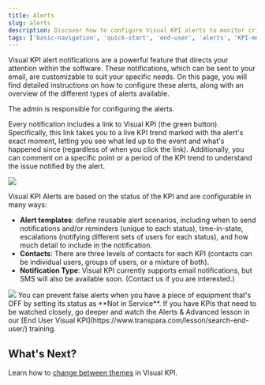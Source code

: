 ```yaml
---
title: Alerts
slug: alerts
description: Discover how to configure Visual KPI alerts to monitor critical KPIs, receive notifications, and manage alert templates and escalation scenarios.
tags: ['basic-navigation', 'quick-start', 'end-user', 'alerts', 'KPI-monitoring', 'notifications', 'troubleshooting', 'training-materials']
---
```


<head>
  <title>Alerts</title>
  <meta name="keywords" content="Visual KPI, alert notifications, KPI monitoring, configuring alerts, KPI trends, email notifications, alert templates, false alerts, notification configuration, Visual KPI software, KPI status escalation, KPI contacts, training for alerts"/>
</head>


Visual KPI alert notifications are a powerful feature that directs your attention within the software. These notifications, which can be sent to your email, are customizable to suit your specific needs. On this page, you will find detailed instructions on how to configure these alerts, along with an overview of the different types of alerts available.

<Callout type="info" title="Alert Configuration">
The admin is responsible for configuring the alerts.
</Callout>

Every notification includes a link to Visual KPI (the green button). Specifically, this link takes you to a live KPI trend marked with the alert's exact moment, letting you see what led up to the event and what's happened since (regardless of when you click the link). Additionally, you can comment on a specific point or a period of the KPI trend to understand the issue notified by the alert.

<Image 
  src="media/end-user/basic-navigation/alerts/notification.png"
  size="80%"
/>

Visual KPI Alerts are based on the status of the KPI and are configurable in many ways:
- **Alert templates**: define reusable alert scenarios, including when to send notifications and/or reminders (unique to each status), time-in-state, escalations (notifying different sets of users for each status), and how much detail to include in the notification.
- **Contacts**: There are three levels of contacts for each KPI (contacts can be individual users, groups of users, or a mixture of both).
- **Notification Type**: Visual KPI currently supports email notifications, but SMS will also be available soon. (Contact us if you are interested.)

<Image src="media/end-user/basic-navigation/alerts/trend-alerts.png"/>

<Callout type="danger" title="False Alert">
You can prevent false alerts when you have a piece of equipment that's OFF by setting its status as **Not in Service**.
</Callout>

<Callout type="training" title="Video Training">
If you have KPIs that need to be watched closely, go deeper and watch the Alerts & Advanced lesson in our [End User Visual KPI](https://www.transpara.com/lesson/search-end-user/) training.
</Callout>

## What's Next?

Learn how to [change between themes](/end-user/basic-navigation/dark-light-theme) in Visual KPI.
